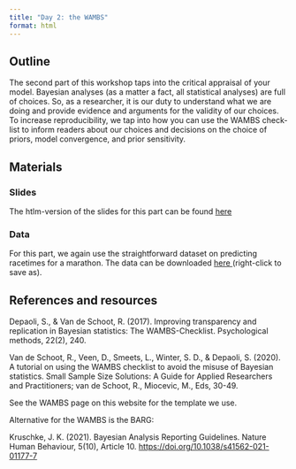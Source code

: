 ```yaml
---
title: "Day 2: the WAMBS"
format: html
---
```


## Outline

The second part of this workshop taps into the critical appraisal of your model. Bayesian analyses (as a matter a fact, all statistical analyses) are full of choices. So, as a researcher, it is our duty to understand what we are doing and provide evidence and arguments for the validity of our choices. To increase reproducibility, we tap into how you can use the WAMBS check-list to inform readers about our choices and decisions on the choice of priors, model convergence, and prior sensitivity. 

## Materials

### Slides

The htlm-version of the slides for this part can be found <a href="Presentations/Part2/Slides_Part2.html" target="blank">here</a>

### Data

For this part, we again use the straightforward dataset on predicting racetimes for a marathon. The data can be downloaded <a href="Data/MarathonData.RData" target="blank"> here </a> (right-click to save as). 

## References and resources

Depaoli, S., & Van de Schoot, R. (2017). Improving transparency and replication in Bayesian statistics: The WAMBS-Checklist. Psychological methods, 22(2), 240.

Van de Schoot, R., Veen, D., Smeets, L., Winter, S. D., & Depaoli, S. (2020). A tutorial on using the WAMBS checklist to avoid the misuse of Bayesian statistics. Small Sample Size Solutions: A Guide for Applied Researchers and Practitioners; van de Schoot, R., Miocevic, M., Eds, 30-49.

See the WAMBS page on this website for the template we use.

Alternative for the WAMBS is the BARG:

Kruschke, J. K. (2021). Bayesian Analysis Reporting Guidelines. Nature Human Behaviour, 5(10), Article 10. <a href=https://doi.org/10.1038/s41562-021-01177-7" target="blank">https://doi.org/10.1038/s41562-021-01177-7 </a>
